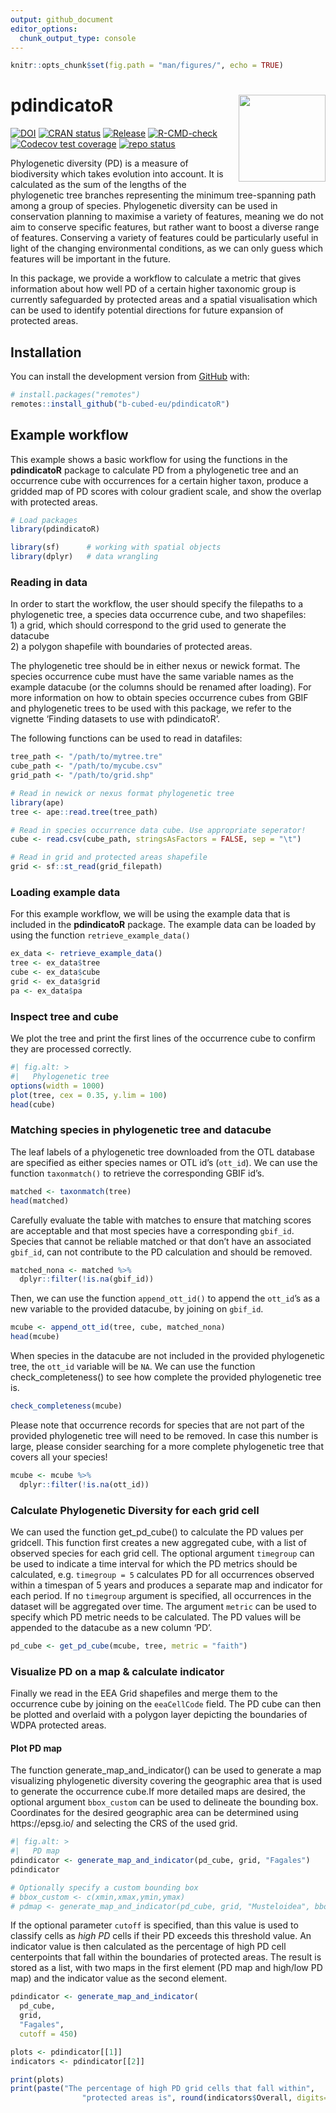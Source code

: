 ```yaml
---
output: github_document
editor_options: 
  chunk_output_type: console
---
```


<!-- README.md is generated from README.Rmd. Please edit that file -->

```r
knitr::opts_chunk$set(fig.path = "man/figures/", echo = TRUE)
```

# pdindicatoR <img src="man/figures/logo.png" align="right" height="139" alt="" />

<!-- badges: start -->

[![DOI](https://zenodo.org/badge/788483688.svg)](https://doi.org/10.5281/zenodo.14237551)
[![CRAN status](https://www.r-pkg.org/badges/version/pdindicatoR)](https://CRAN.R-project.org/package=pdindicatoR)
[![Release](https://img.shields.io/github/release/b-cubed-eu/pdindicatoR.svg)](https://github.com/b-cubed-eu/pdindicatoR/releases)
[![R-CMD-check](https://github.com/b-cubed-eu/pdindicatoR/actions/workflows/R-CMD-check.yaml/badge.svg)](https://github.com/b-cubed-eu/pdindicatoR/actions/workflows/R-CMD-check.yaml)
[![Codecov test coverage](https://codecov.io/gh/b-cubed-eu/pdindicatoR/graph/badge.svg)](https://app.codecov.io/gh/b-cubed-eu/pdindicatoR)
[![repo status](https://www.repostatus.org/badges/latest/wip.svg)](https://www.repostatus.org/#wip)

<!-- badges: end -->

Phylogenetic diversity (PD) is a measure of biodiversity which takes evolution into account. It is calculated as the sum of the lengths of the phylogenetic tree branches representing the minimum tree-spanning path among a group of species.
Phylogenetic diversity can be used in conservation planning to maximise a variety of features, meaning we do not aim to conserve specific features, but rather want to boost a diverse range of features. Conserving a variety of features could be particularly useful in light of the changing environmental conditions, as we can only guess which features will be important in the future.

In this package, we provide a workflow to calculate a metric that gives information about how well PD of a certain higher taxonomic group is currently safeguarded by protected areas and a spatial visualisation which can be used to identify potential directions for future expansion of protected areas.

## Installation

You can install the development version from [GitHub](https://github.com/) with:

```r
# install.packages("remotes")
remotes::install_github("b-cubed-eu/pdindicatoR")
```

## Example workflow

This example shows a basic workflow for using the functions in the **pdindicatoR** package to calculate PD from a phylogenetic tree and an occurrence cube with occurrences for a certain higher taxon, produce a gridded map of PD scores with colour gradient scale, and show the overlap with protected areas. 

```r
# Load packages
library(pdindicatoR)

library(sf)      # working with spatial objects
library(dplyr)   # data wrangling
```

### Reading in data

In order to start the workflow, the user should specify the filepaths to a phylogenetic tree, a species data occurrence cube, and two shapefiles:  
1) a grid, which should correspond to the grid used to generate the datacube  
2) a polygon shapefile with boundaries of protected areas. 

The phylogenetic tree should be in either nexus or newick format. The species occurrence cube must have the same variable names as the example datacube (or the columns should be renamed after loading). For more information on how to obtain species occurrence cubes from GBIF and phylogenetic trees to be used with this package, we refer to the vignette 'Finding datasets to use with pdindicatoR'.

The following functions can be used to read in datafiles:

```r
tree_path <- "/path/to/mytree.tre" 
cube_path <- "/path/to/mycube.csv"
grid_path <- "/path/to/grid.shp"

# Read in newick or nexus format phylogenetic tree
library(ape)
tree <- ape::read.tree(tree_path)

# Read in species occurrence data cube. Use appropriate seperator!
cube <- read.csv(cube_path, stringsAsFactors = FALSE, sep = "\t") 

# Read in grid and protected areas shapefile
grid <- sf::st_read(grid_filepath)
```

### Loading example data

For this example workflow, we will be using the example data that is included in the **pdindicatoR** package.
The example data can be loaded by using the function `retrieve_example_data()`

```r
ex_data <- retrieve_example_data()
tree <- ex_data$tree 
cube <- ex_data$cube 
grid <- ex_data$grid
pa <- ex_data$pa
```

### Inspect tree and cube

We plot the tree and print the first lines of the occurrence cube to confirm they are processed correctly.

```r
#| fig.alt: >
#|   Phylogenetic tree
options(width = 1000)
plot(tree, cex = 0.35, y.lim = 100)
head(cube)
```

### Matching species in phylogenetic tree and datacube

The leaf labels of a phylogenetic tree downloaded from the OTL database are specified as either species names or OTL id's (`ott_id`). We can use the function `taxonmatch()` to retrieve the corresponding GBIF id's.

```r
matched <- taxonmatch(tree)
head(matched)
```

Carefully evaluate the table with matches to ensure that matching scores are acceptable and that most species have a corresponding `gbif_id`. Species that cannot be reliable matched or that don't have an associated `gbif_id`, can not contribute to the PD calculation and should be removed.

```r
matched_nona <- matched %>%
  dplyr::filter(!is.na(gbif_id))
```

Then, we can use the function `append_ott_id()` to append the `ott_id`'s as a new variable to the provided datacube, by joining on `gbif_id`.

```r
mcube <- append_ott_id(tree, cube, matched_nona)
head(mcube)
```

When species in the datacube are not included in the provided phylogenetic tree, the `ott_id` variable will be `NA`. We can use the function check_completeness() to see how complete the provided phylogenetic tree is.
```r
check_completeness(mcube)
```

Please note that occurrence records for species that are not part of the provided phylogenetic tree will need to be removed. In case this number is large, please consider searching for a more complete phylogenetic tree that covers all your species!

```r
mcube <- mcube %>%
  dplyr::filter(!is.na(ott_id))
```

### Calculate Phylogenetic Diversity for each grid cell

We can used the function get_pd_cube() to calculate the PD values per gridcell. This function first creates a new aggregated cube, with a list of observed species for each grid cell. The optional argument `timegroup` can be used to indicate a time interval for which the PD metrics should be calculated, e.g. `timegroup = 5` calculates PD for all occurrences observed within a timespan of 5 years and produces a separate map and indicator for each period. If no `timegroup` argument is specified, all occurrences in the dataset will be aggregated over time. The argument `metric` can be used to specify which PD metric needs to be calculated. The PD values will be appended to the datacube as a new column 'PD'.

```r
pd_cube <- get_pd_cube(mcube, tree, metric = "faith")
```

### Visualize PD on a map & calculate indicator

Finally we read in the EEA Grid shapefiles and merge them to the occurrence cube by joining on the `eeaCellCode` field. The PD cube can then be plotted and overlaid with a polygon layer depicting the boundaries of WDPA protected areas.

#### Plot PD map

The function generate_map_and_indicator() can be used to generate a map 
visualizing phylogenetic diversity covering the geographic area that is used to
generate the occurrence cube.If more detailed maps are desired, the optional 
argument `bbox_custom` can be used to delineate the bounding box. Coordinates 
for the desired geographic area can be determined using https://epsg.io/ and 
selecting the CRS of the used grid.

```r
#| fig.alt: >
#|   PD map
pdindicator <- generate_map_and_indicator(pd_cube, grid, "Fagales")
pdindicator

# Optionally specify a custom bounding box
# bbox_custom <- c(xmin,xmax,ymin,ymax)
# pdmap <- generate_map_and_indicator(pd_cube, grid, "Musteloidea", bbox_custom)
```

If the optional parameter `cutoff` is specified, than this value is used to 
classify cells as *high PD* cells if their PD exceeds this threshold value. An 
indicator value is then calculated as the percentage of high PD cell 
centerpoints that fall within the boundaries of protected areas. The result is
stored as a list, with two maps in the first element (PD map and high/low PD map)
and the indicator value as the second element. 

```r
pdindicator <- generate_map_and_indicator(
  pd_cube,
  grid,
  "Fagales",
  cutoff = 450)

plots <- pdindicator[[1]]
indicators <- pdindicator[[2]]
```
```r
print(plots)
print(paste("The percentage of high PD grid cells that fall within",
                "protected areas is", round(indicators$Overall, digits=2), "%"))
```
